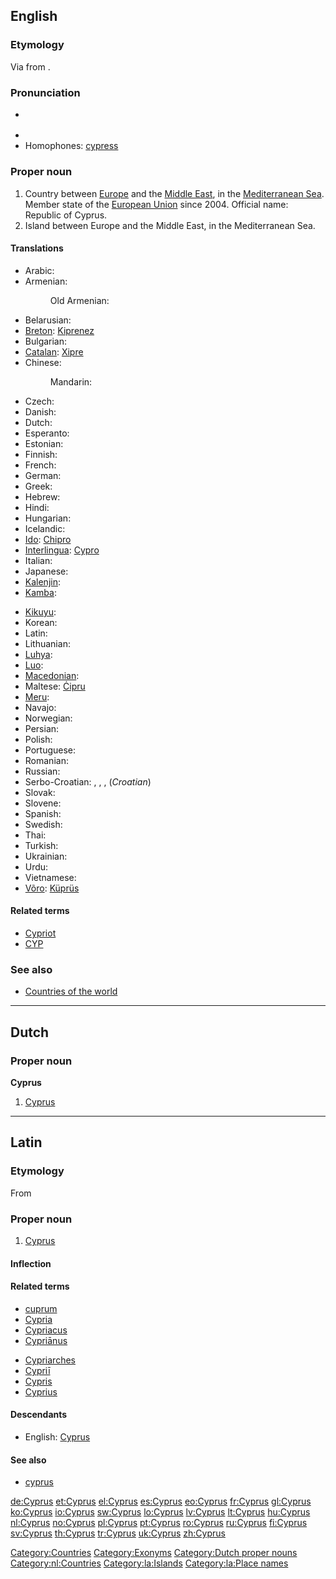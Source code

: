 ==English==

===Etymology===
Via {{etyl|la}} {{term|Cyprus|lang=la}} from {{etyl|grc}} {{term|Κύπρος||sc=Polytonic|tr=Kupros|lang=grc}}.

===Pronunciation===
* {{a|RP|US}} {{IPA|/ˈsaɪ.prəs/}}
* {{audio|en-us-Cyprus.ogg|Audio (US)}}
* Homophones: [[cypress]]

===Proper noun===
{{wikipedia}}
{{en-proper noun}}

# Country between [[Europe]] and the [[Middle East]], in the [[Mediterranean Sea]]. Member state of the [[European Union]] since 2004. Official name: Republic of Cyprus.
# Island between Europe and the Middle East, in the Mediterranean Sea.

====Translations====
{{trans-top|country}}
* Arabic: {{t|ar|قبرص|m|tr=qúbruS|sc=Arab}}
* Armenian: {{t-|hy|Կիպրոս|tr=Kipros}}
*: Old Armenian: {{tø|xcl|Կիպրոս|tr=Kipros|sc=Armn|xs=Old Armenian}}
* Belarusian: {{t|be|Кіпр|m|tr=Kipr|sc=Cyrl}}
* [[Breton]]: [[Kiprenez]]
* Bulgarian: {{t+|bg|Кипър|m|tr=Kípǎr}}
* [[Catalan]]: [[Xipre]]
* Chinese:
*: Mandarin: {{t-|cmn|塞浦路斯|tr=Sāipǔlùsī|sc=Hani}}
* Czech: {{t+|cs|Kypr|m}}
* Danish: {{t-|da|Cypern}}
* Dutch: {{t+|nl|Cyprus}}
* Esperanto: {{t+|eo|Kipro|xs=Esperanto}}
* Estonian: {{t+|et|Küpros}}
* Finnish: {{t+|fi|Kypros}}
* French: {{t+|fr|Chypre|f}}
* German: {{t+|de|Zypern|n}}
* Greek: {{t+|el|Κύπρος|f|tr=Kýpros}}
* Hebrew: {{t|he|קפריסין|tr=qafrisyn|sc=Hebr}}
* Hindi: {{t|hi|साइप्रस|tr=sā'ipras|sc=Deva}}
* Hungarian: {{t+|hu|Ciprus}}
* Icelandic: {{t+|is|Kýpur|f|n}}
* [[Ido]]: [[Chipro]]
* [[Interlingua]]: [[Cypro]]
* Italian: {{t+|it|Cipro}}
* Japanese: {{t+|ja|キプロス|tr=Kipurosu}}
* [[Kalenjin]]: {{tø|kln|Saipras}}
* [[Kamba]]: {{tø|kam|Saipras}}
{{trans-mid}}
* [[Kikuyu]]: {{tø|ki|Saipras}}
* Korean: {{t|ko|키프로스|tr=Kipeuroseu|sc=Kore}}
* Latin: {{t-|la|Cyprus}}
* Lithuanian: {{t+|lt|Kipras|xs=Lithuanian}}
* [[Luhya]]: {{tø|luy|Saipras}}
* [[Luo]]: {{tø|luo|Saipras}}
* [[Macedonian]]: {{t|mk|Кипар|m|tr=Kípar|sc=Cyrl}}
* Maltese: [[Ċipru]]
* [[Meru]]: {{tø|mer|Saipras}}
* Navajo: {{tø|nv|Béésh Łichíiʼii bikéyah}}
* Norwegian: {{t+|no|Kypros}}
* Persian: {{t|fa|قبرس|sc=fa-Arab}}
* Polish: {{t+|pl|Cypr|m}}
* Portuguese: {{t+|pt|Chipre|m}}
* Romanian: {{t+|ro|Cipru|n}}
* Russian: {{t+|ru|Кипр|m|tr=Kipr}}
* Serbo-Croatian: {{t|sh|Кипар|m}},  {{t|sh|Kipar|m}}, {{t|sh|Ципар|m}},  {{t|sh|Cipar|m}} (''Croatian'')
* Slovak: {{t|sk|Cyprus|m}}
* Slovene: {{t+|sl|Ciper|m}}
* Spanish: {{t+|es|Chipre|m}}
* Swedish: {{t+|sv|Cypern}}
* Thai: {{t|th|ไซปรัส|tr=sai-bpràt|sc=Thai}}
* Turkish: {{t+|tr|Kıbrıs}}
* Ukrainian: {{t|uk|Кіпр|m|tr=Kipr|sc=Cyrl}}
* Urdu: {{t|ur|قبرص|sc=ur-Arab}}
* Vietnamese: {{t-|vi|Cộng hòa Síp|xs=Vietnamese}}
* [[Võro]]: [[Küprüs]]
{{trans-bottom}}

====Related terms====
* [[Cypriot]]
* [[CYP]]

===See also===
* [[Appendix:Countries of the world|Countries of the world]]

[[Category:Countries]]
[[Category:Exonyms]]

----

==Dutch==

===Proper noun===
'''Cyprus''' {{n}}

# [[#English|Cyprus]]

[[Category:Dutch proper nouns]]
[[Category:nl:Countries]]

----

==Latin==

===Etymology===
From {{etyl|grc|la}} {{term|Κύπρος|tr=Kupros|lang=grc|sc=polytonic}}

===Proper noun===
{{la-proper noun|Cyprus|Cypri|Cyprī|m|second}}

# [[#English|Cyprus]]

====Inflection====
{{la-decl-2nd-loc|Cypr}}

====Related terms====
{{top2}}
* [[cuprum]]
* [[Cypria]]
* [[Cypriacus]]
* [[Cyprianus|Cypriānus]]
{{mid2}}
* [[Cypriarches]]
* [[Cyprii|Cypriī]]
* [[Cypris]]
* [[Cyprius]]
{{bottom}}

====Descendants====
* English: [[#English|Cyprus]]

====See also====
* [[cyprus#Latin|cyprus]]

[[Category:la:Islands]]
[[Category:la:Place names]]

[[de:Cyprus]]
[[et:Cyprus]]
[[el:Cyprus]]
[[es:Cyprus]]
[[eo:Cyprus]]
[[fr:Cyprus]]
[[gl:Cyprus]]
[[ko:Cyprus]]
[[io:Cyprus]]
[[sw:Cyprus]]
[[lo:Cyprus]]
[[lv:Cyprus]]
[[lt:Cyprus]]
[[hu:Cyprus]]
[[nl:Cyprus]]
[[no:Cyprus]]
[[pl:Cyprus]]
[[pt:Cyprus]]
[[ro:Cyprus]]
[[ru:Cyprus]]
[[fi:Cyprus]]
[[sv:Cyprus]]
[[th:Cyprus]]
[[tr:Cyprus]]
[[uk:Cyprus]]
[[zh:Cyprus]]